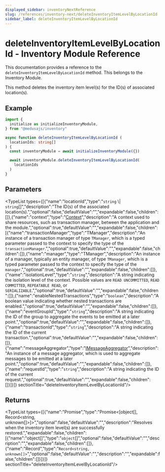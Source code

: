 ```yaml
---
displayed_sidebar: inventoryNextReference
slug: /references/inventory-next/deleteInventoryItemLevelByLocationId
sidebar_label: deleteInventoryItemLevelByLocationId
---
```



# deleteInventoryItemLevelByLocationId - Inventory Module Reference

This documentation provides a reference to the `deleteInventoryItemLevelByLocationId` method. This belongs to the Inventory Module.

This method deletes the inventory item level(s) for the ID(s) of associated location(s).

## Example

```ts
import {
  initialize as initializeInventoryModule,
} from "@medusajs/inventory"

async function deleteInventoryItemLevelByLocationId (
  locationIds: string[]
) {
  const inventoryModule = await initializeInventoryModule({})

  await inventoryModule.deleteInventoryItemLevelByLocationId(
    locationIds
  )
}
```

## Parameters

<TypeList types={[{"name":"locationId","type":"`string` \\| `string`[]","description":"The ID(s) of the associated location(s).","optional":false,"defaultValue":"","expandable":false,"children":[]},{"name":"context","type":"[Context](../../interfaces/inventory_next.Context.mdx)","description":"A context used to share resources, such as transaction manager, between the application and the module.","optional":true,"defaultValue":"","expandable":false,"children":[{"name":"transactionManager","type":"TManager","description":"An instance of a transaction manager of type `TManager`, which is a typed parameter passed to the context to specify the type of the `transactionManager`.","optional":true,"defaultValue":"","expandable":false,"children":[]},{"name":"manager","type":"TManager","description":"An instance of a manager, typically an entity manager, of type `TManager`, which is a typed parameter passed to the context to specify the type of the `manager`.","optional":true,"defaultValue":"","expandable":false,"children":[]},{"name":"isolationLevel","type":"`string`","description":"A string indicating the isolation level of the context. Possible values are `READ UNCOMMITTED`, `READ COMMITTED`, `REPEATABLE READ`, or `SERIALIZABLE`.","optional":true,"defaultValue":"","expandable":false,"children":[]},{"name":"enableNestedTransactions","type":"`boolean`","description":"A boolean value indicating whether nested transactions are enabled.","optional":true,"defaultValue":"","expandable":false,"children":[]},{"name":"eventGroupId","type":"`string`","description":"A string indicating the ID of the group to aggregate the events to be emitted at a later point.","optional":true,"defaultValue":"","expandable":false,"children":[]},{"name":"transactionId","type":"`string`","description":"A string indicating the ID of the current transaction.","optional":true,"defaultValue":"","expandable":false,"children":[]},{"name":"messageAggregator","type":"[IMessageAggregator](../../interfaces/inventory_next.IMessageAggregator.mdx)","description":"An instance of a message aggregator, which is used to aggregate messages to be emitted at a later point.","optional":true,"defaultValue":"","expandable":false,"children":[]},{"name":"requestId","type":"`string`","description":"A string indicating the ID of the current request.","optional":true,"defaultValue":"","expandable":false,"children":[]}]}]}  sectionTitle="deleteInventoryItemLevelByLocationId"/>

## Returns

<TypeList types={[{"name":"Promise","type":"Promise&#60;[object[], Record&#60;string, unknown[]&#62;]&#62;","optional":false,"defaultValue":"","description":"Resolves when the inventory item level(s) are successfully restored.","expandable":false,"children":[{"name":"object[]","type":"`object`[]","optional":false,"defaultValue":"","description":"","expandable":false,"children":[]},{"name":"Record","type":"`Record<string, unknown[]>`","optional":false,"defaultValue":"","description":"","expandable":false,"children":[]}]}]}  sectionTitle="deleteInventoryItemLevelByLocationId"/>
